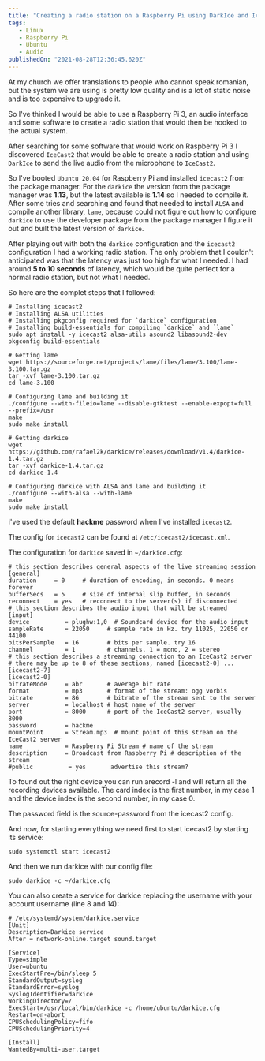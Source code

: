 ---
title: "Creating a radio station on a Raspberry Pi using DarkIce and IceCast2"
tags: 
   - Linux
   - Raspberry Pi
   - Ubuntu
   - Audio
publishedOn: "2021-08-28T12:36:45.620Z"
---
At my church we offer translations to people who cannot speak romanian, but the
system we are using is pretty low quality and is a lot of static noise and is 
too expensive to upgrade it.

So I've thinked I would be able to use a Raspberry Pi 3, an audio interface and
some software to create a radio station that would then be hooked to the actual
system.

After searching for some software that would work on Raspberry Pi 3 I
discovered `IceCast2` that would be able to create a radio station and using
`DarkIce` to send the live audio from the microphone to `IceCast2`.

So I've booted `Ubuntu 20.04` for Raspberry Pi and installed `icecast2` from the
package manager.
For the `darkice` the version from the package manager was **1.13**, but the
latest available is **1.14** so I needed to compile it.  After some tries and
searching and found that needed to install `ALSA` and compile another library,
`lame`, because could not figure out how to configure `darkice` to use the 
developer package from the package manager I figure it out and built the latest
version of `darkice`.

After playing out with both the `darkice` configuration and the `icecast2`
configuration I had a working radio station.
The only problem that I couldn't anticipated was that the latency was just too
high for what I needed. I had around **5 to 10 seconds** of latency, which would
be quite perfect for a normal radio station, but not what I needed.

So here are the complet steps that I followed:

```bash[class="line-numbers"]
# Installing icecast2
# Installing ALSA utilities
# Installing pkgconfig required for `darkice` configuration
# Installing build-essentials for compiling `darkice` and `lame`
sudo apt install -y icecast2 alsa-utils asound2 libasound2-dev pkgconfig build-essentials

# Getting lame
wget https://sourceforge.net/projects/lame/files/lame/3.100/lame-3.100.tar.gz
tar -xvf lame-3.100.tar.gz
cd lame-3.100

# Configuring lame and building it
./configure --with-fileio=lame --disable-gtktest --enable-expopt=full --prefix=/usr
make
sudo make install

# Getting darkice
wget https://github.com/rafael2k/darkice/releases/download/v1.4/darkice-1.4.tar.gz
tar -xvf darkice-1.4.tar.gz
cd darkice-1.4

# Configuring darkice with ALSA and lame and building it
./configure --with-alsa --with-lame
make
sudo make install
```

I've used the default **hackme** password when I've installed `icecast2`.

The config for `icecast2` can be found at `/etc/icecast2/icecast.xml`.

The configuration for `darkice` saved in `~/darkice.cfg`:

```bash[class="line-numbers"]
# this section describes general aspects of the live streaming session 
[general] 
duration     = 0     # duration of encoding, in seconds. 0 means forever 
bufferSecs   = 5     # size of internal slip buffer, in seconds 
reconnect    = yes   # reconnect to the server(s) if disconnected 
# this section describes the audio input that will be streamed 
[input] 
device          = plughw:1,0  # Soundcard device for the audio input 
sampleRate      = 22050     # sample rate in Hz. try 11025, 22050 or 44100 
bitsPerSample   = 16        # bits per sample. try 16 
channel         = 1         # channels. 1 = mono, 2 = stereo 
# this section describes a streaming connection to an IceCast2 server 
# there may be up to 8 of these sections, named [icecast2-0] ... [icecast2-7] 
[icecast2-0] 
bitrateMode     = abr       # average bit rate 
format          = mp3       # format of the stream: ogg vorbis 
bitrate         = 86        # bitrate of the stream sent to the server 
server          = localhost # host name of the server 
port            = 8000      # port of the IceCast2 server, usually 8000 
password        = hackme 
mountPoint      = Stream.mp3  # mount point of this stream on the IceCast2 server 
name            = Raspberry Pi Stream # name of the stream 
description     = Broadcast from Raspberry Pi # description of the stream 
#public          = yes       advertise this stream?
```

To found out the right device you can run arecord -l and will return all the
recording devices available. The card index is the first number, in my case 1
and the device index is the second number, in my case 0.

The password field is the source-password from the icecast2  config.

And now, for starting everything we need first to start icecast2 by starting
its service:

```bash[class="line-numbers"]
sudo systemctl start icecast2
```

And then we run darkice with our config file:

```bash[class="line-numbers"]
sudo darkice -c ~/darkice.cfg
```

You can also create a service for darkice replacing the username with your
account username (line 8 and 14):

```bash[class="line-numbers"]
# /etc/systemd/system/darkice.service
[Unit]
Description=Darkice service
After = network-online.target sound.target

[Service]
Type=simple
User=ubuntu
ExecStartPre=/bin/sleep 5
StandardOutput=syslog
StandardError=syslog
SyslogIdentifier=darkice
WorkingDirectory=/
ExecStart=/usr/local/bin/darkice -c /home/ubuntu/darkice.cfg
Restart=on-abort
CPUSchedulingPolicy=fifo
CPUSchedulingPriority=4

[Install]
WantedBy=multi-user.target
```
